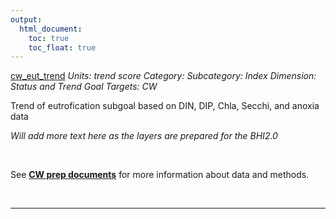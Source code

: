 ```yaml
---
output:
  html_document:
    toc: true
    toc_float: true
---
```


[cw_eut_trend](https://github.com/OHI-Science/bhi/blob/master/baltic/layers/cw_eut_trend_score_bhi2015.csv)
*Units: trend score*
*Category:*
*Subcategory:*
*Index Dimension: Status and Trend*
*Goal Targets: CW*

Trend of eutrofication subgoal based on DIN, DIP, Chla, Secchi, and anoxia data

*Will add more text here as the layers are prepared for the BHI2.0*

<br>

See [**CW prep documents**](https://github.com/OHI-Science/bhi-1.0-archive/blob/draft/baltic2015/prep/CW/cw_prep.md) for more information about data and methods.

<br>

--- 
